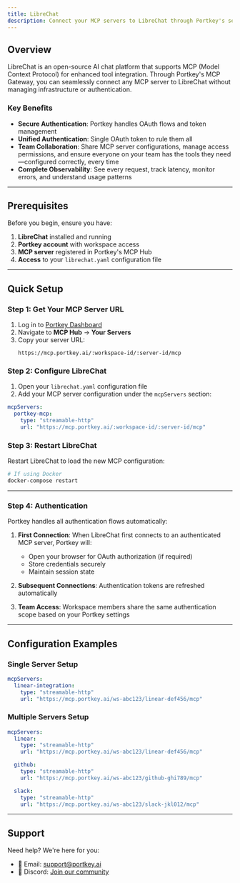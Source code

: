 ```yaml
---
title: LibreChat
description: Connect your MCP servers to LibreChat through Portkey's secure MCP gateway
---
```


## Overview

LibreChat is an open-source AI chat platform that supports MCP (Model Context Protocol) for enhanced tool integration. Through Portkey's MCP Gateway, you can seamlessly connect any MCP server to LibreChat without managing infrastructure or authentication.

### Key Benefits
- **Secure Authentication**: Portkey handles OAuth flows and token management
- **Unified Authentication**: Single OAuth token to rule them all
- **Team Collaboration**: Share MCP server configurations, manage access permissions, and ensure everyone on your team has the tools they need—configured correctly, every time
- **Complete Observability**: See every request, track latency, monitor errors, and understand usage patterns

---

## Prerequisites

Before you begin, ensure you have:

1. **LibreChat** installed and running
2. **Portkey account** with workspace access
3. **MCP server** registered in Portkey's MCP Hub
4. **Access** to your `librechat.yaml` configuration file

---

## Quick Setup

### Step 1: Get Your MCP Server URL

1. Log in to [Portkey Dashboard](https://app.portkey.ai)
2. Navigate to **MCP Hub** → **Your Servers**
3. Copy your server URL:
   ```
   https://mcp.portkey.ai/:workspace-id/:server-id/mcp
   ```

### Step 2: Configure LibreChat

1. Open your `librechat.yaml` configuration file
2. Add your MCP server configuration under the `mcpServers` section:

```yaml
mcpServers:
  portkey-mcp:
    type: "streamable-http"
    url: "https://mcp.portkey.ai/:workspace-id/:server-id/mcp"
```

### Step 3: Restart LibreChat

Restart LibreChat to load the new MCP configuration:

```bash
# If using Docker
docker-compose restart

```

---

### Step 4: Authentication

Portkey handles all authentication flows automatically:

1. **First Connection**: When LibreChat first connects to an authenticated MCP server, Portkey will:
   - Open your browser for OAuth authorization (if required)
   - Store credentials securely
   - Maintain session state

2. **Subsequent Connections**: Authentication tokens are refreshed automatically

3. **Team Access**: Workspace members share the same authentication scope based on your Portkey settings

---

## Configuration Examples

### Single Server Setup

```yaml
mcpServers:
  linear-integration:
    type: "streamable-http"
    url: "https://mcp.portkey.ai/ws-abc123/linear-def456/mcp"
```

### Multiple Servers Setup

```yaml
mcpServers:
  linear:
    type: "streamable-http"
    url: "https://mcp.portkey.ai/ws-abc123/linear-def456/mcp"

  github:
    type: "streamable-http"
    url: "https://mcp.portkey.ai/ws-abc123/github-ghi789/mcp"

  slack:
    type: "streamable-http"
    url: "https://mcp.portkey.ai/ws-abc123/slack-jkl012/mcp"
```

---

## Support

Need help? We're here for you:

- 📧 Email: support@portkey.ai
- 💬 Discord: [Join our community](https://discord.gg/portkey)
